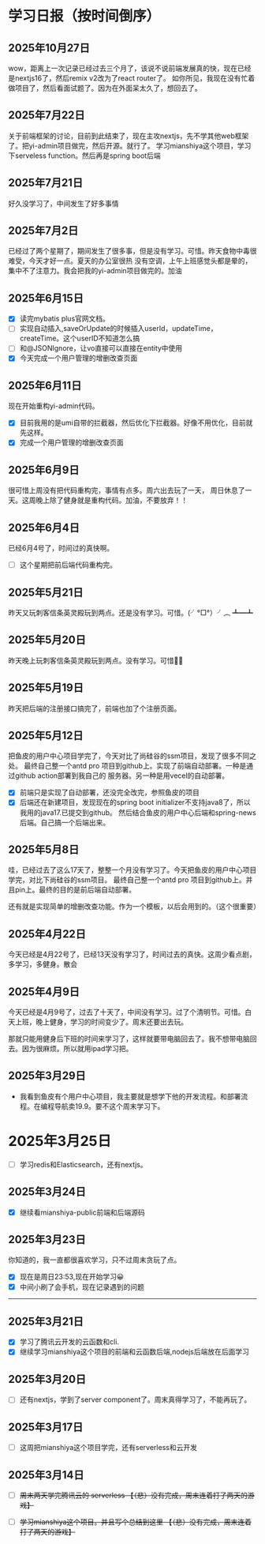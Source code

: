 # 学习日报（按时间倒序）

## 2025年10月27日
wow，距离上一次记录已经过去三个月了，该说不说前端发展真的快，现在已经是nextjs16了，然后remix v2改为了react router了。
如你所见，我现在没有忙着做项目了，然后看面试题了。因为在外面呆太久了，想回去了。

## 2025年7月22日
关于前端框架的讨论，目前到此结束了，现在主攻nextjs，先不学其他web框架了。把yi-admin项目做完，然后开源。就行了。
学习mianshiya这个项目，学习下serveless function。然后再是spring boot后端

## 2025年7月21日
好久没学习了，中间发生了好多事情

## 2025年7月2日
已经过了两个星期了，期间发生了很多事，但是没有学习。可惜。昨天食物中毒很难受，今天才好一点。夏天的办公室很热
没有空调，上午上班感觉头都是晕的，集中不了注意力。我会把我的yi-admin项目做完的。加油


## 2025年6月15日
- [x] 读完mybatis plus官网文档。
- [ ] 实现自动插入,saveOrUpdate的时候插入userId，updateTime，createTime。这个userID不知道怎么搞
- [ ] 和@JSONIgnore，让vo直接可以直接在entity中使用 
- [x] 今天完成一个用户管理的增删改查页面

## 2025年6月11日
现在开始重构yi-admin代码。
- [x] 目前我用的是umi自带的拦截器，然后优化下拦截器。好像不用优化，目前就先这样。
- [x] 完成一个用户管理的增删改查页面

## 2025年6月9日
很可惜上周没有把代码重构完，事情有点多。周六出去玩了一天，
周日休息了一天。这周晚上除了健身就是重构代码。加油，不要放弃！！

## 2025年6月4日
已经6月4号了，时间过的真快啊。

- [ ] 这个星期把前后端代码重构完。

## 2025年5月21日
昨天又玩刺客信条英灵殿玩到两点。还是没有学习。可惜。(╯°□°）╯︵ ┻━┻

## 2025年5月20日
昨天晚上玩刺客信条英灵殿玩到两点。没有学习。可惜🤨🫡

## 2025年5月19日
昨天把后端的注册接口搞完了，前端也加了个注册页面。

## 2025年5月12日
把鱼皮的用户中心项目学完了，今天对比了尚硅谷的ssm项目，发现了很多不同之处。
最终自己整一个antd pro 项目到github上。实现了前端自动部署。一种是通过github action部署到我自己的
服务器。另一种是用vecel的自动部署。

- [x] 前端只是实现了自动部署，还没完全改完，参照鱼皮的项目
- [x] 后端还在新建项目，发现现在的spring boot initializer不支持java8了，所以我用的java17.已提交到github。
然后结合鱼皮的用户中心后端和spring-news后端。自己搞一个后端出来。

## 2025年5月8日
哇，已经过去了这么17天了，整整一个月没有学习了。今天把鱼皮的用户中心项目学完，对比下尚硅谷的ssm项目。
最终自己整一个antd pro 项目到github上。并且pin上。最终的目的是前后端自动部署。

还有就是实现简单的增删改查功能。作为一个模板，以后会用到的。（这个很重要）

## 2025年4月22日
今天已经是4月22号了，已经13天没有学习了，时间过去的真快。这周少看点剧，多学习，多健身。散会

## 2025年4月9日
今天已经是4月9号了，过去了十天了，中间没有学习。过了个清明节。可惜。白天上班，晚上健身，学习的时间变少了。周末还要出去玩。

那就只能用健身后下班的时间来学习了，这样就要带电脑回去了。我不想带电脑回去。因为很麻烦。所以就用ipad学习把。

## 2025年3月29日
- 我看到鱼皮有个用户中心项目，我主要就是想学下他的开发流程。和部署流程。在编程导航卖19.9。要不这个周末学习下。

# 2025年3月25日
- [ ] 学习redis和Elasticsearch，还有nextjs。

## 2025年3月24日
- [x] 继续看mianshiya-public前端和后端源码
## 2025年3月23日
你知道的，我一直都很喜欢学习，只不过周末贪玩了点。
- [x] 现在是周日23:53,现在开始学习😀
- [x] 中间小刷了会手机，现在记录遇到的问题
---


## 2025年3月21日
- [x] 学习了腾讯云开发的云函数和cli.
- [x] 继续学习mianshiya这个项目的前端和云函数后端,nodejs后端放在后面学习

## 2025年3月20日
- [ ] 还有nextjs，学到了server component了。周末真得学习了，不能再玩了。

## 2025年3月17日
- [ ] 这周把mianshiya这个项目学完，还有serverless和云开发

## 2025年3月14日 
- [ ] ~~周末两天学完腾讯云的 serverless  【（悲）没有完成，周末连着打了两天的游戏】~~
- [ ] ~~学习mianshiya这个项目。并且写个总结到这里 【（悲）没有完成，周末连着打了两天的游戏】~~


